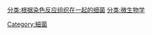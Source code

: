 {{catmore}}

[[分类:根据染色反应组织在一起的细菌|分类:根据染色反应组织在一起的细菌]]
[[分类:微生物学|分类:微生物学]]
[[Category:細菌|Category:細菌]]